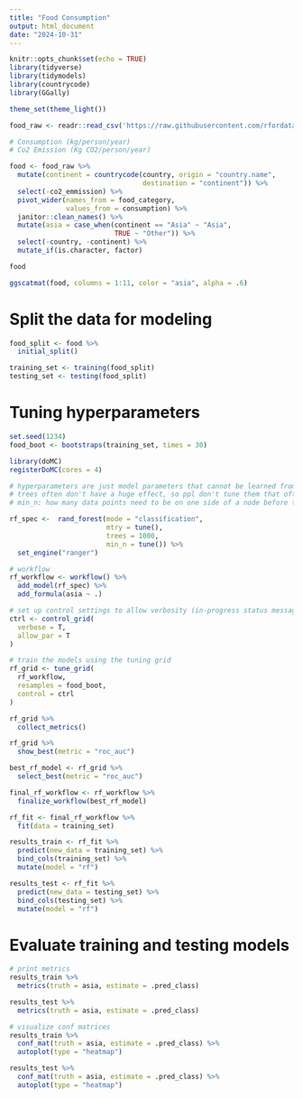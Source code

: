 ```yaml
---
title: "Food Consumption"
output: html_document
date: "2024-10-31"
---
```


```r
knitr::opts_chunk$set(echo = TRUE)
library(tidyverse)
library(tidymodels)
library(countrycode)
library(GGally)

theme_set(theme_light())
```

```r
food_raw <- readr::read_csv('https://raw.githubusercontent.com/rfordatascience/tidytuesday/master/data/2020/2020-02-18/food_consumption.csv')

# Consumption (kg/person/year)
# Co2 Emission (Kg CO2/person/year)
```

```r
food <- food_raw %>% 
  mutate(continent = countrycode(country, origin = "country.name",
                                 destination = "continent")) %>% 
  select(-co2_emmission) %>% 
  pivot_wider(names_from = food_category, 
              values_from = consumption) %>% 
  janitor::clean_names() %>% 
  mutate(asia = case_when(continent == "Asia" ~ "Asia",
                          TRUE ~ "Other")) %>% 
  select(-country, -continent) %>% 
  mutate_if(is.character, factor)

food
```

```r
ggscatmat(food, columns = 1:11, color = "asia", alpha = .6)

```

# Split the data for modeling
```r
food_split <- food %>% 
  initial_split()

training_set <- training(food_split)
testing_set <- testing(food_split)


```


# Tuning hyperparameters
```r
set.seed(1234)
food_boot <- bootstraps(training_set, times = 30)

library(doMC)
registerDoMC(cores = 4)

# hyperparameters are just model parameters that cannot be learned from training the model on the data.
# trees often don't have a huge effect, so ppl don't tune them that often. Just need to make sure you have enough
# min_n: how many data points need to be on one side of a node before the model makes a decision on that node.

rf_spec <-  rand_forest(mode = "classification",
                        mtry = tune(),
                        trees = 1000,
                        min_n = tune()) %>%
  set_engine("ranger")

# workflow
rf_workflow <- workflow() %>%
  add_model(rf_spec) %>%
  add_formula(asia ~ .)

# set up control settings to allow verbosity (in-progress status messages) and parallel processing
ctrl <- control_grid(
  verbose = T,
  allow_par = T
)

# train the models using the tuning grid
rf_grid <- tune_grid(
  rf_workflow,
  resamples = food_boot,
  control = ctrl
)

```


```r
rf_grid %>% 
  collect_metrics()

rf_grid %>% 
  show_best(metric = "roc_auc")

best_rf_model <- rf_grid %>% 
  select_best(metric = "roc_auc")
```

```r
final_rf_workflow <- rf_workflow %>%
  finalize_workflow(best_rf_model)

rf_fit <- final_rf_workflow %>%
  fit(data = training_set)
```


```r
results_train <- rf_fit %>% 
  predict(new_data = training_set) %>% 
  bind_cols(training_set) %>%
  mutate(model = "rf")

results_test <- rf_fit %>% 
  predict(new_data = testing_set) %>% 
  bind_cols(testing_set) %>%
  mutate(model = "rf")

```

# Evaluate training and testing models
```r
# print metrics
results_train %>%
  metrics(truth = asia, estimate = .pred_class) 

results_test %>%
  metrics(truth = asia, estimate = .pred_class) 

# visualize conf matrices
results_train %>%
  conf_mat(truth = asia, estimate = .pred_class) %>% 
  autoplot(type = "heatmap")

results_test %>%
  conf_mat(truth = asia, estimate = .pred_class) %>% 
  autoplot(type = "heatmap")

```

